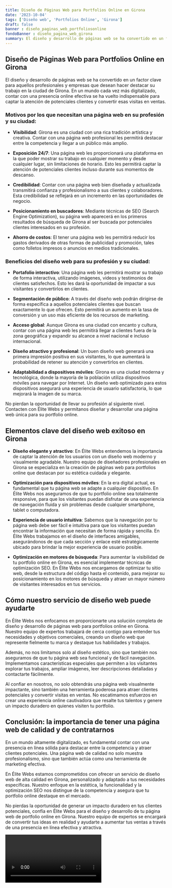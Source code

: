 ```yaml
---
title: Diseño de Páginas Web para Portfolios Online en Girona
date: '2023-10-04'
tags: ['Diseño web', 'Portfolios Online', 'Girona']
draft: false
banner : diseño_paginas_web_portfoliosonline
fondoBanner : diseño_pagina_web_girona
summary: El diseño y desarrollo de páginas web se ha convertido en un factor clave para aquellos profesionales y empresas que desean hacer destacar su trabajo en la ciudad de Girona. En un mundo cada vez más digitalizado, contar con una presencia online efectiva se ha vuelto indispensable para captar la atención de potenciales clientes y convertir esas visitas en ventas.
---
```


## Diseño de Páginas Web para Portfolios Online en Girona

El diseño y desarrollo de páginas web se ha convertido en un factor clave para aquellos profesionales y empresas que desean hacer destacar su trabajo en la ciudad de Girona. En un mundo cada vez más digitalizado, contar con una presencia online efectiva se ha vuelto indispensable para captar la atención de potenciales clientes y convertir esas visitas en ventas.

### Motivos por los que necesitan una página web en su profesión y su ciudad:

- **Visibilidad**: Girona es una ciudad con una rica tradición artística y creativa. Contar con una página web profesional les permitirá destacar entre la competencia y llegar a un público más amplio.

- **Exposición 24/7**: Una página web les proporcionará una plataforma en la que poder mostrar su trabajo en cualquier momento y desde cualquier lugar, sin limitaciones de horario. Esto les permitirá captar la atención de potenciales clientes incluso durante sus momentos de descanso.

- **Credibilidad**: Contar con una página web bien diseñada y actualizada transmitirá confianza y profesionalismo a sus clientes y colaboradores. Esta credibilidad se reflejará en un incremento en las oportunidades de negocio.

- **Posicionamiento en buscadores**: Mediante técnicas de SEO (Search Engine Optimization), su página web aparecerá en los primeros resultados de búsqueda de Girona al ser buscada por potenciales clientes interesados en su profesión.

- **Ahorro de costos**: El tener una página web les permitirá reducir los gastos derivados de otras formas de publicidad y promoción, tales como folletos impresos o anuncios en medios tradicionales.

### Beneficios del diseño web para su profesión y su ciudad:

- **Portafolio interactivo**: Una página web les permitirá mostrar su trabajo de forma interactiva, utilizando imágenes, videos y testimonios de clientes satisfechos. Esto les dará la oportunidad de impactar a sus visitantes y convertirlos en clientes.

- **Segmentación de público**: A través del diseño web podrán dirigirse de forma específica a aquellos potenciales clientes que buscan exactamente lo que ofrecen. Esto permitirá un aumento en la tasa de conversión y un uso más eficiente de los recursos de marketing.

- **Acceso global**: Aunque Girona es una ciudad con encanto y cultura, contar con una página web les permitirá llegar a clientes fuera de la zona geográfica y expandir su alcance a nivel nacional e incluso internacional.

- **Diseño atractivo y profesional**: Un buen diseño web generará una primera impresión positiva en sus visitantes, lo que aumentará la probabilidad de retener su atención y convertirlos en clientes.

- **Adaptabilidad a dispositivos móviles**: Girona es una ciudad moderna y tecnológica, donde la mayoría de la población utiliza dispositivos móviles para navegar por Internet. Un diseño web optimizado para estos dispositivos asegurará una experiencia de usuario satisfactoria, lo que mejorará la imagen de su marca.

No pierdan la oportunidad de llevar su profesión al siguiente nivel. Contacten con Élite Webs y permítanos diseñar y desarrollar una página web única para su portfolio online.

<GifSeo />

<Cta />

## Elementos clave del diseño web exitoso en Girona

- **Diseño elegante y atractivo**: En Élite Webs entendemos la importancia de captar la atención de los usuarios con un diseño web moderno y visualmente agradable. Nuestro equipo de diseñadores profesionales en Girona se especializa en la creación de páginas web para portfolios online que destacan por su estética cuidada y elegante.

- **Optimización para dispositivos móviles**: En la era digital actual, es fundamental que tu página web se adapte a cualquier dispositivo. En Élite Webs nos aseguramos de que tu portfolio online sea totalmente responsive, para que los visitantes puedan disfrutar de una experiencia de navegación fluida y sin problemas desde cualquier smartphone, tablet o computadora.

- **Experiencia de usuario intuitiva**: Sabemos que la navegación por tu página web debe ser fácil e intuitiva para que los visitantes puedan encontrar la información que necesitan de forma rápida y sencilla. En Élite Webs trabajamos en el diseño de interfaces amigables, asegurándonos de que cada sección y enlace esté estratégicamente ubicado para brindar la mejor experiencia de usuario posible.

- **Optimización en motores de búsqueda**: Para aumentar la visibilidad de tu portfolio online en Girona, es esencial implementar técnicas de optimización SEO. En Élite Webs nos encargamos de optimizar tu sitio web, desde la estructura del código hasta el contenido, para mejorar su posicionamiento en los motores de búsqueda y atraer un mayor número de visitantes interesados en tus servicios.

## Cómo nuestro servicio de diseño web puede ayudarte

En Élite Webs nos enfocamos en proporcionarte una solución completa de diseño y desarrollo de páginas web para portfolios online en Girona. Nuestro equipo de expertos trabajará de cerca contigo para entender tus necesidades y objetivos comerciales, creando un diseño web que represente fielmente tu marca y destaque tus habilidades y trabajos.

Además, no nos limitamos solo al diseño estético, sino que también nos aseguramos de que tu página web sea funcional y de fácil navegación. Implementamos características especiales que permiten a los visitantes explorar tus trabajos, ampliar imágenes, leer descripciones detalladas y contactarte fácilmente.

Al confiar en nosotros, no solo obtendrás una página web visualmente impactante, sino también una herramienta poderosa para atraer clientes potenciales y convertir visitas en ventas. No escatimamos esfuerzos en crear una experiencia online cautivadora que resalte tus talentos y genere un impacto duradero en quienes visiten tu portfolio.

## Conclusión: la importancia de tener una página web de calidad y de contratarnos

En un mundo altamente digitalizado, es fundamental contar con una presencia en línea sólida para destacar entre la competencia y atraer clientes potenciales. Una página web de calidad no solo muestra profesionalismo, sino que también actúa como una herramienta de marketing efectiva.

En Élite Webs estamos comprometidos con ofrecer un servicio de diseño web de alta calidad en Girona, personalizado y adaptado a tus necesidades específicas. Nuestro enfoque en la estética, la funcionalidad y la optimización SEO nos distingue de la competencia y asegura que tu portfolio online destaque en el mercado.

No pierdas la oportunidad de generar un impacto duradero en tus clientes potenciales, confía en Élite Webs para el diseño y desarrollo de tu página web de portfolio online en Girona. Nuestro equipo de expertos se encargará de convertir tus ideas en realidad y ayudarte a aumentar tus ventas a través de una presencia en línea efectiva y atractiva.

<Video />

<CtaBot job='Portfolios Online' city='Girona'/>

<Gmaps query='Girona+españa+maps' />
